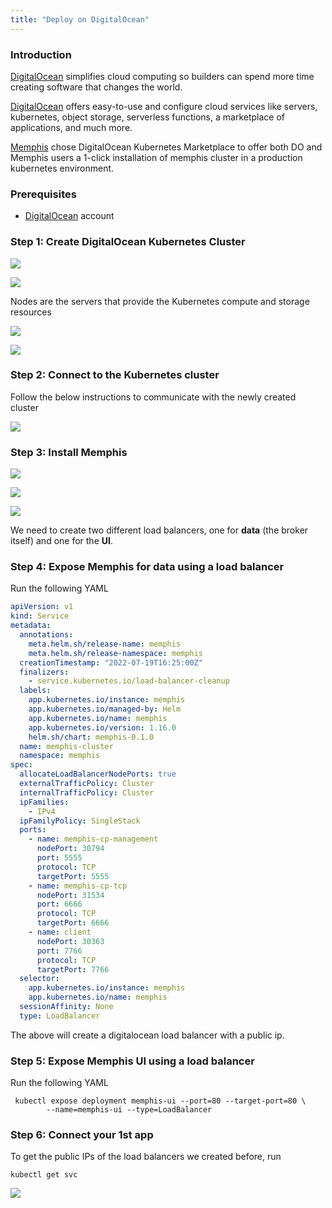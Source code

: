 ```yaml
---
title: "Deploy on DigitalOcean"
---
```


### Introduction

[DigitalOcean](https://cloud.digitalocean.com/) simplifies cloud computing so
builders can spend more time creating software that changes the world.

[DigitalOcean](https://cloud.digitalocean.com/) offers easy-to-use and configure
cloud services like servers, kubernetes, object storage, serverless functions, a
marketplace of applications, and much more.

[Memphis](/memphis/memphis/overview) chose DigitalOcean Kubernetes Marketplace
to offer both DO and Memphis users a 1-click installation of memphis cluster in
a production kubernetes environment.

### Prerequisites

- [DigitalOcean](https://cloud.digitalocean.com/) account

### Step 1: Create DigitalOcean Kubernetes Cluster

![](/deployment/cloud-deployment/images/Screen-20Shot-202022-08-29-20at-2023.07.31.png)

![](/deployment/cloud-deployment/images/Screen-20Shot-202022-08-29-20at-2023.07.45.png)

Nodes are the servers that provide the Kubernetes compute and storage resources

![](/deployment/cloud-deployment/images/Screen-20Shot-202022-08-29-20at-2023.08.07.png)

![](/deployment/cloud-deployment/images/Screen-20Shot-202022-08-29-20at-2023.08.38.png)

### Step 2: Connect to the Kubernetes cluster

Follow the below instructions to communicate with the newly created cluster

![](/deployment/cloud-deployment/images/Screen-20Shot-202022-08-29-20at-2023.11.50.png)

### Step 3: Install Memphis

![](/deployment/cloud-deployment/images/Screen-20Shot-202022-08-31-20at-2012.40.59.png)

![](/deployment/cloud-deployment/images/Screen-20Shot-202022-08-31-20at-2012.41.04.png)

![](/deployment/cloud-deployment/images/Screen-20Shot-202022-08-31-20at-2012.41.24.png)

We need to create two different load balancers, one for **data** (the broker
itself) and one for the **UI**.

### Step 4: Expose Memphis for data using a load balancer

Run the following YAML

```yaml
apiVersion: v1
kind: Service
metadata:
  annotations:
    meta.helm.sh/release-name: memphis
    meta.helm.sh/release-namespace: memphis
  creationTimestamp: "2022-07-19T16:25:00Z"
  finalizers:
    - service.kubernetes.io/load-balancer-cleanup
  labels:
    app.kubernetes.io/instance: memphis
    app.kubernetes.io/managed-by: Helm
    app.kubernetes.io/name: memphis
    app.kubernetes.io/version: 1.16.0
    helm.sh/chart: memphis-0.1.0
  name: memphis-cluster
  namespace: memphis
spec:
  allocateLoadBalancerNodePorts: true
  externalTrafficPolicy: Cluster
  internalTrafficPolicy: Cluster
  ipFamilies:
    - IPv4
  ipFamilyPolicy: SingleStack
  ports:
    - name: memphis-cp-management
      nodePort: 30794
      port: 5555
      protocol: TCP
      targetPort: 5555
    - name: memphis-cp-tcp
      nodePort: 31534
      port: 6666
      protocol: TCP
      targetPort: 6666
    - name: client
      nodePort: 30363
      port: 7766
      protocol: TCP
      targetPort: 7766
  selector:
    app.kubernetes.io/instance: memphis
    app.kubernetes.io/name: memphis
  sessionAffinity: None
  type: LoadBalancer
```

The above will create a digitalocean load balancer with a public ip.

### Step 5: Expose Memphis UI using a load balancer

Run the following YAML

```
 kubectl expose deployment memphis-ui --port=80 --target-port=80 \
        --name=memphis-ui --type=LoadBalancer
```

### Step 6: Connect your 1st app

To get the public IPs of the load balancers we created before, run

```
kubectl get svc
```

![](/deployment/cloud-deployment/images/Screen-20Shot-202022-09-04-20at-2023.40.09.png)
